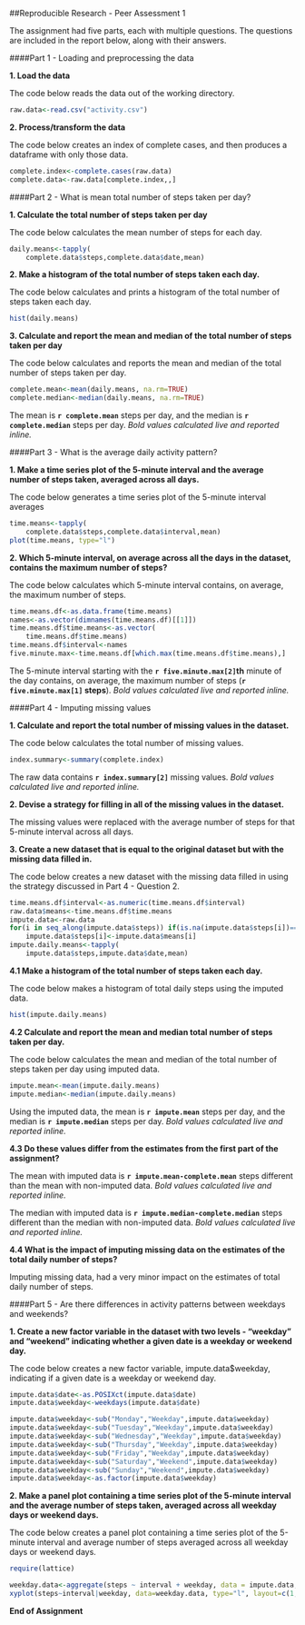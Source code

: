 ##Reproducible Research - Peer Assessment 1

The assignment had five parts, each with multiple questions.  The questions are included in the report below, along with their answers.

####Part 1 - Loading and preprocessing the data

**1. Load the data**

The code below reads the data out of the working directory.

```r
raw.data<-read.csv("activity.csv")
```

**2. Process/transform the data**

The code below creates an index of complete cases, and then produces a dataframe with only those data.

```r
complete.index<-complete.cases(raw.data)
complete.data<-raw.data[complete.index,,]
```

####Part 2 - What is mean total number of steps taken per day?

**1. Calculate the total number of steps taken per day**

The code below calculates the mean number of steps for each day.

```r
daily.means<-tapply(
    complete.data$steps,complete.data$date,mean)
```

**2. Make a histogram of the total number of steps taken each day.**

The code below calculates and prints a histogram of the total number of steps taken each day.

```r
hist(daily.means)
```

**3. Calculate and report the mean and median of the total number of steps taken per day**

The code below calculates and reports the mean and median of the total number of steps taken per day.

```r
complete.mean<-mean(daily.means, na.rm=TRUE)
complete.median<-median(daily.means, na.rm=TRUE)
```

The mean is **`r complete.mean`** steps per day, and the median is **`r complete.median`** steps per day. *Bold values calculated live and reported inline.*

####Part 3 - What is the average daily activity pattern?

**1. Make a time series plot of the 5-minute interval and the average number of steps taken, averaged across all days.**

The code below generates a time series plot of the 5-minute interval averages 
```r
time.means<-tapply(
    complete.data$steps,complete.data$interval,mean)
plot(time.means, type="l")
```

**2. Which 5-minute interval, on average across all the days in the dataset, contains the maximum number of steps?**

The code below calculates which 5-minute interval contains, on average, the maximum number of steps.

```r
time.means.df<-as.data.frame(time.means)
names<-as.vector(dimnames(time.means.df)[[1]])
time.means.df$time.means<-as.vector(
    time.means.df$time.means)
time.means.df$interval<-names
five.minute.max<-time.means.df[which.max(time.means.df$time.means),]
```
The 5-minute interval starting with the **`r five.minute.max[2]`th** minute of the day contains, on average, the maximum number of steps (**`r five.minute.max[1]` steps**). *Bold values calculated live and reported inline.*

####Part 4 - Imputing missing values

**1. Calculate and report the total number of missing values in the dataset.**

The code below calculates the total number of missing values.
```r
index.summary<-summary(complete.index)
```

The raw data contains **`r index.summary[2]`** missing values. *Bold values calculated live and reported inline.*

**2. Devise a strategy for filling in all of the missing values in the dataset.**

The missing values were replaced with the average number of steps for that 5-minute interval across all days.

**3. Create a new dataset that is equal to the original dataset but with the missing data filled in.**

The code below creates a new dataset with the missing data filled in using the strategy discussed in Part 4 - Question 2.

```r
time.means.df$interval<-as.numeric(time.means.df$interval)
raw.data$means<-time.means.df$time.means
impute.data<-raw.data
for(i in seq_along(impute.data$steps)) if(is.na(impute.data$steps[i])==TRUE) 
    impute.data$steps[i]<-impute.data$means[i]
impute.daily.means<-tapply(
    impute.data$steps,impute.data$date,mean)
```

**4.1 Make a histogram of the total number of steps taken each day.**

The code below makes a histogram of total daily steps using the imputed data.

```r
hist(impute.daily.means)
```

**4.2 Calculate and report the mean and median total number of steps taken per day.**

The code below calculates the mean and median of the total number of steps taken per day using imputed data.

```r
impute.mean<-mean(impute.daily.means)
impute.median<-median(impute.daily.means)
```

Using the imputed data, the mean is **`r impute.mean`** steps per day, and the median is **`r impute.median`** steps per day. *Bold values calculated live and reported inline.*

**4.3 Do these values differ from the estimates from the first part of the assignment?**

The mean with imputed data is **`r impute.mean-complete.mean`** steps different than the mean with non-imputed data. *Bold values calculated live and reported inline.*


The median with imputed data is **`r impute.median-complete.median`** steps different than the median with non-imputed data. *Bold values calculated live and reported inline.*

**4.4 What is the impact of imputing missing data on the estimates of the total daily number of steps?**

Imputing missing data, had a very minor impact on the estimates of total daily number of steps.

####Part 5 - Are there differences in activity patterns between weekdays and weekends?

**1. Create a new factor variable in the dataset with two levels - "weekday" and "weekend" indicating whether a given date is a weekday or weekend day.**

The code below creates a new factor variable, impute.data$weekday, indicating if a given date is a weekday or weekend day.

```r
impute.data$date<-as.POSIXct(impute.data$date)
impute.data$weekday<-weekdays(impute.data$date)

impute.data$weekday<-sub("Monday","Weekday",impute.data$weekday)
impute.data$weekday<-sub("Tuesday","Weekday",impute.data$weekday)
impute.data$weekday<-sub("Wednesday","Weekday",impute.data$weekday)
impute.data$weekday<-sub("Thursday","Weekday",impute.data$weekday)
impute.data$weekday<-sub("Friday","Weekday",impute.data$weekday)
impute.data$weekday<-sub("Saturday","Weekend",impute.data$weekday)
impute.data$weekday<-sub("Sunday","Weekend",impute.data$weekday)
impute.data$weekday<-as.factor(impute.data$weekday)
```

**2. Make a panel plot containing a time series plot of the 5-minute interval and the average number of steps taken, averaged across all weekday days or weekend days.**

The code below creates a panel plot containing a time series plot of the 5-minute interval and average number of steps averaged across all weekday days or weekend days.

```r
require(lattice)

weekday.data<-aggregate(steps ~ interval + weekday, data = impute.data, mean)
xyplot(steps~interval|weekday, data=weekday.data, type="l", layout=c(1,2))
```


**End of Assignment**